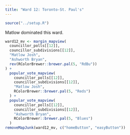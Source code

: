 ```yaml
---
title: "Ward 12: Toronto-St. Paul's"
---
```


```r
source("../setup.R")
```

Matlow dominated this ward.

```r
ward12_mv <- margin_mapview(
  councillor_polls[[12]], 
  councillor_subdivisions[[12]],
  "Matlow Josh",
  "Ashworth Bryan",
  rev(RColorBrewer::brewer.pal(5, "RdBu"))
) +
  popular_vote_mapview(
    councillor_polls[[12]], 
    councillor_subdivisions[[12]],
    "Matlow Josh",
    RColorBrewer::brewer.pal(5, "Reds")
  ) +
  popular_vote_mapview(
    councillor_polls[[12]], 
    councillor_subdivisions[[12]],
    "Ashworth Bryan",
    RColorBrewer::brewer.pal(5, "Blues")
  )
removeMapJunk(ward12_mv, c("homeButton", "easyButton"))
```
